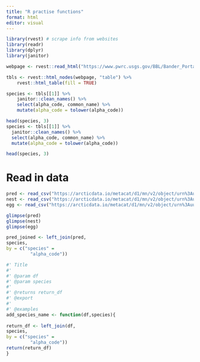 ```yaml
---
title: "R practise functions"
format: html
editor: visual
---
```


```r
library(rvest) # scrape info from websites
library(readr)
library(dplyr)
library(janitor)

```

```r
webpage <- rvest::read_html("https://www.pwrc.usgs.gov/BBL/Bander_Portal/login/speclist.php") #scrape info from usgs birdbending website

tbls <- rvest::html_nodes(webpage, "table") %>% 
    rvest::html_table(fill = TRUE)

species <- tbls[[1]] %>% 
    janitor::clean_names() %>% 
    select(alpha_code, common_name) %>% 
    mutate(alpha_code = tolower(alpha_code))

head(species, 3)
species <- tbls[[1]] %>% 
  janitor::clean_names() %>% 
  select(alpha_code, common_name) %>% 
  mutate(alpha_code = tolower(alpha_code))

head(species, 3)
```

# Read in data

```r
pred <- read_csv("https://arcticdata.io/metacat/d1/mn/v2/object/urn%3Auuid%3A9ffec04c-7e2d-41dd-9e88-b6c2e8c4375e")
nest <- read_csv("https://arcticdata.io/metacat/d1/mn/v2/object/urn%3Auuid%3A982bd2fc-4edf-4da7-96ef-0d11b853102d")
egg <- read_csv("https://arcticdata.io/metacat/d1/mn/v2/object/urn%3Auuid%3A4b219711-2282-420a-b1d6-1893fe4a74a6")
```

```r
glimpse(pred)
glimpse(nest)
glimpse(egg)
```

```r
pred_joined <- left_join(pred,
species,
by = c("species" = 
         "alpha_code"))
```


```r
#' Title
#'
#' @param df 
#' @param species 
#'
#' @returns return_df
#' @export
#'
#' @examples 
add_species_name <- function(df,species){
  
return_df <- left_join(df,
species,
by = c("species" = 
         "alpha_code"))
return(return_df)
}
```


  

